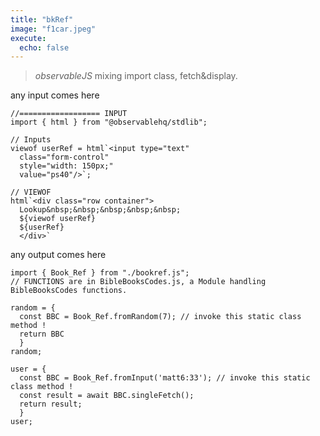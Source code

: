 ```yaml
---
title: "bkRef"
image: "f1car.jpeg"
execute:
  echo: false
---
```


> *observableJS* mixing import class, fetch&display.

::: {#inputDiv}
any input comes here
:::

```ojs
//================== INPUT
import { html } from "@observablehq/stdlib";

// Inputs
viewof userRef = html`<input type="text" 
  class="form-control" 
  style="width: 150px;"
  value="ps40"/>`;
  
// VIEWOF
html`<div class="row container">
  Lookup&nbsp;&nbsp;&nbsp;&nbsp;&nbsp;
  ${viewof userRef}
  ${userRef}
  </div>` 
```

::: {#outputDiv}
any output comes here
:::

```ojs
import { Book_Ref } from "./bookref.js";
// FUNCTIONS are in BibleBooksCodes.js, a Module handling BibleBooksCodes functions.

random = {
  const BBC = Book_Ref.fromRandom(7); // invoke this static class method !
  return BBC
  }
random;

user = {
  const BBC = Book_Ref.fromInput('matt6:33'); // invoke this static class method !
  const result = await BBC.singleFetch();
  return result;
  }
user;


```
